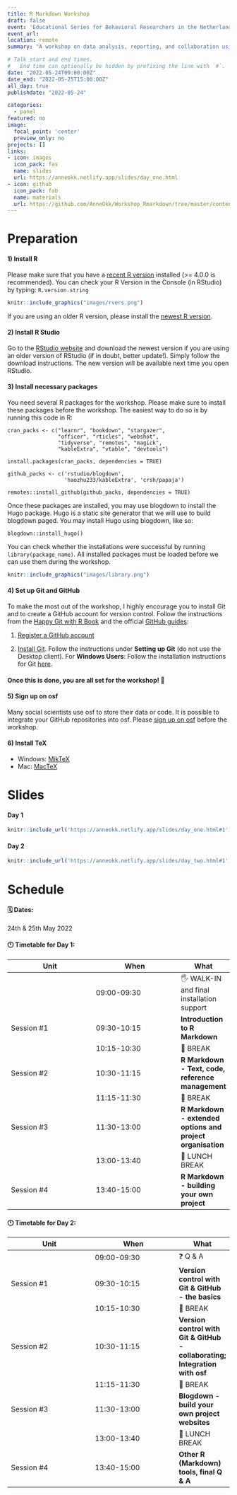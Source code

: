 ```yaml
---
title: R Markdown Workshop
draft: false
event: 'Educational Series for Behavioral Researchers in the Netherlands, Kurt-Lewin Institute'
event_url: 
location: remote
summary: "A workshop on data analysis, reporting, and collaboration using R, R Markdown, osf, blogdown, and GitHub."

# Talk start and end times.
#   End time can optionally be hidden by prefixing the line with `#`.
date: "2022-05-24T09:00:00Z"
date_end: "2022-05-25T15:00:00Z"
all_day: true
publishdate: "2022-05-24"

categories:
  - panel
featured: no
image:
  focal_point: 'center'
  preview_only: no
projects: []
links:
- icon: images
  icon_pack: fas
  name: slides
  url: https://anneokk.netlify.app/slides/day_one.html
- icon: github
  icon_pack: fab
  name: materials
  url: https://github.com/AnneOkk/Workshop_Rmarkdown/tree/master/content/blog/Workshop_day_one
---
```


# Preparation 

#### 1) Install R 

Please make sure that you have a [recent R version](https://cran.rstudio.com/) installed (>= 4.0.0 is recommended). 
You can check your R Version in the Console (in RStudio) by typing:
`R.version.string`

```r
knitr::include_graphics("images/rvers.png")
```


If you are using an older R version, please install the [newest R version](https://cran.rstudio.com/). 

#### 2) Install R Studio 

Go to the [RStudio website](https://www.rstudio.com/) and download the newest version if you are using an older version of RStudio (if in doubt, better update!). Simply follow the download instructions. The new version will be available next time you open RStudio. 


#### 3) Install necessary packages 

You need several R packages for the workshop. Please make sure to install these packages before the workshop. The easiest way to do so is by running this code in R:

```tpl
cran_packs <- c("learnr", "bookdown", "stargazer",
                "officer", "rticles", "webshot",
                "tidyverse", "remotes", "magick", 
                "kableExtra", "vtable", "devtools")
```

```tpl
install.packages(cran_packs, dependencies = TRUE)
```

```tpl
github_packs <- c('rstudio/blogdown',
                  'haozhu233/kableExtra', 'crsh/papaja')
```

```tpl
remotes::install_github(github_packs, dependencies = TRUE)
```

Once these packages are installed, you may use blogdown to install the Hugo package. Hugo is a static site generator that we will use to build blogdown paged. You may install Hugo using blogdown, like so: 

```tpl
blogdown::install_hugo()
```

You can check whether the installations were successful by running ```library(package_name)```. All installed packages must be loaded before we can use them during the workshop. 


```r
knitr::include_graphics("images/library.png")
```

#### 4) Set up Git and GitHub


To make the most out of the workshop, I highly encourage you to install Git and to create a GitHub account for version control. 
Follow the instructions from the [Happy Git with R Book](https://happygitwithr.com/) and the official [GitHub guides](https://docs.github.com/en/get-started/quickstart/set-up-git): 


1. [Register a GitHub account](https://happygitwithr.com/github-acct.html)

2. [Install Git](https://docs.github.com/en/get-started/quickstart/set-up-git). Follow the instructions under **Setting up Git** (do not use the Desktop client). For **Windows Users**: Follow the installation instructions for Git [here](https://www.computerhope.com/issues/ch001927.htm). 

#### Once this is done, you are all set for the workshop! 🎉

#### 5) Sign up on osf


Many social scientists use osf to store their data or code. It is possible to integrate your GitHub repositories into osf.
Please [sign up on osf](https://osf.io/) before the workshop. 


#### 6) Install TeX

- Windows: [MikTeX](https://miktex.org/)
- Mac: [MacTeX](http://www.tug.org/mactex/)


# Slides 

#### Day 1


```r
knitr::include_url('https://anneokk.netlify.app/slides/day_one.html#1') 
```

 
#### Day 2


```r
knitr::include_url('https://anneokk.netlify.app/slides/day_two.html#1')  
```


# Schedule

#### 🗓️ Dates: 

24th & 25th May 2022


#### 🕛 Timetable for Day 1:

| Unit          | When          | What   |
|---------------|---------------|--------|
|                | 09:00-09:30   |🖐 WALK-IN and final installation support|
| Session #1  | 09:30-10:15   |**Introduction to R Markdown**|
|               | 10:15-10:30 |🍵 BREAK   |
| Session #2  | 10:30-11:15 |**R Markdown - Text, code, reference management**|
|               | 11:15-11:30 |🍵 BREAK   |
| Session #3  | 11:30-13:00   |**R Markdown - extended options and project organisation** |
|               | 13:00-13:40  |🍔 LUNCH BREAK |
| Session #4  | 13:40-15:00   |**R Markdown - building your own project** |


#### 🕛 Timetable for Day 2:

| Unit          | When          | What   |
|---------------|---------------|--------|
|                | 09:00-09:30   |❓ Q & A|
| Session #1  | 09:30-10:15   |**Version control with Git & GitHub - the basics**|
|               | 10:15-10:30 |🍵 BREAK   |
| Session #2  | 10:30-11:15 |**Version control with Git & GitHub - collaborating; Integration with osf**|
|               | 11:15-11:30 |🍵 BREAK   |
| Session #3  | 11:30-13:00   |**Blogdown - build your own project websites** |
|               | 13:00-13:40  |🍔 LUNCH BREAK |
| Session #4  | 13:40-15:00   |**Other R (Markdown) tools, final Q & A** |
